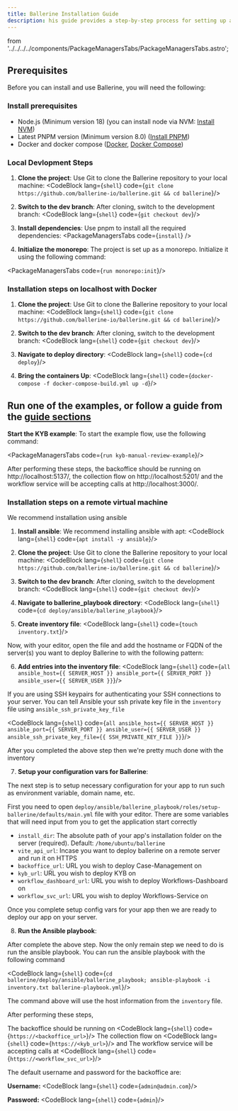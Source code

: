 ```yaml
---
title: Ballerine Installation Guide
description: his guide provides a step-by-step process for setting up and running the Ballerine stack on your local environment.
---
```





  from '../../../../components/PackageManagersTabs/PackageManagersTabs.astro';

## Prerequisites
Before you can install and use Ballerine, you will need the following:
### Install prerequisites
   - Node.js (Minimum version 18) (you can install node via NVM: [Install NVM](https://github.com/nvm-sh/nvm))
   - Latest PNPM version (Minimum version 8.0) ([Install PNPM](https://pnpm.io/installation))
   - Docker and docker compose ([Docker](https://docs.docker.com/desktop), [Docker Compose](https://docs.docker.com/compose/install))

### Local Devlopment Steps

1. **Clone the project**: Use Git to clone the Ballerine repository to your local machine:
<CodeBlock lang={`shell`}  code={`git clone https://github.com/ballerine-io/ballerine.git && cd ballerine`}/>

2. **Switch to the dev branch**: After cloning, switch to the development branch:
<CodeBlock lang={`shell`}  code={`git checkout dev`}/>

3. **Install dependencies**: Use pnpm to install all the required dependencies:
<PackageManagersTabs code={`install`} />

4. **Initialize the monorepo**: The project is set up as a monorepo. Initialize it using the following command:

<PackageManagersTabs code={`run monorepo:init`}/>


### Installation steps on localhost with Docker
1. **Clone the project**: Use Git to clone the Ballerine repository to your local machine:
<CodeBlock lang={`shell`}  code={`git clone https://github.com/ballerine-io/ballerine.git && cd ballerine`}/>

2. **Switch to the dev branch**: After cloning, switch to the development branch:
<CodeBlock lang={`shell`}  code={`git checkout dev`}/>

3. **Navigate to deploy directory**:
<CodeBlock lang={`shell`}  code={`cd deploy`}/>

4. **Bring the containers Up**:
<CodeBlock lang={`shell`}  code={`docker-compose -f docker-compose-build.yml up -d`}/>

## Run one of the examples, or follow a guide from the [guide sections](https://docs.ballerine.com/en/learn/simple_kyb_guide/)

**Start the KYB example**: To start the example flow, use the following command:

<PackageManagersTabs code={`run kyb-manual-review-example`}/>

After performing these steps, the backoffice should be running on http://localhost:5137/, the collection flow on http://localhost:5201/ and the workflow service will be accepting calls at http://localhost:3000/.

### Installation steps on a remote virtual machine

We recommend installation using ansible


1. **Install ansible**: We recommend installing ansible with apt:
<CodeBlock lang={`shell`}  code={`apt install -y ansible`}/>

2. **Clone the project**: Use Git to clone the Ballerine repository to your local machine:
<CodeBlock lang={`shell`}  code={`git clone https://github.com/ballerine-io/ballerine.git && cd ballerine`}/>

3. **Switch to the dev branch**: After cloning, switch to the development branch:
<CodeBlock lang={`shell`}  code={`git checkout dev`}/>

4. **Navigate to ballerine_playbook directory**:
<CodeBlock lang={`shell`}  code={`cd deploy/ansible/ballerine_playbook`}/>

5. **Create inventory file**:
<CodeBlock lang={`shell`}  code={`touch inventory.txt`}/>

Now, with your editor, open the file and add the hostname or FQDN of the server(s) you want to deploy Ballerine to with the following pattern:

6. **Add entries into the inventory file**:
<CodeBlock lang={`shell`}  code={`all ansible_host={{ SERVER_HOST }} ansible_port={{ SERVER_PORT }} ansible_user={{ SERVER_USER }}`}/>

If you are using SSH keypairs for authenticating your SSH connections to your server. You can tell Ansible your ssh private key file in the `inventory` file
using `ansible_ssh_private_key_file`

<CodeBlock lang={`shell`}  code={`all ansible_host={{ SERVER_HOST }} ansible_port={{ SERVER_PORT }} ansible_user={{ SERVER_USER }} ansible_ssh_private_key_file={{ SSH_PRIVATE_KEY_FILE }}`}/>

After you completed the above step then we're pretty much done with the inventory

7. **Setup your configuration vars for Ballerine**:

The next step is to setup necessary configuration for your app to run such as environment variable, domain name, etc.

First you need to open `deploy/ansible/ballerine_playbook/roles/setup-ballerine/defaults/main.yml` file with your editor.
There are some variables that will need input from you to get the application start correctly

- `install_dir`: The absolute path of your app's installation folder on the server (required). Default: `/home/ubuntu/ballerine`
- `vite_api_url`: Incase you want to deploy ballerine on a remote server and run it on HTTPS
- `backoffice_url`: URL you wish to deploy Case-Management on
- `kyb_url`: URL you wish to deploy KYB on
- `workflow_dashboard_url`: URL you wish to deploy Workflows-Dashboard on
- `workflow_svc_url`: URL you wish to deploy Workflows-Service on

Once you complete setup config vars for your app then we are ready to deploy our app on your server.

8. **Run the Ansible playbook**:

After complete the above step. Now the only remain step we need to do is run the ansible playbook.
You can run the ansible playbook with the following command

<CodeBlock lang={`shell`}  code={`cd ballerine/deploy/ansible/ballerine_playbook; ansible-playbook -i inventory.txt ballerine-playbook.yml`}/>

The command above will use the host information from the `inventory` file.

After performing these steps,

The backoffice should be running on <CodeBlock lang={`shell`} code={`https://<backoffice_url>`}/>
The collection flow on <CodeBlock lang={`shell`} code={`https://<kyb_url>`}/> and
The workflow service will be accepting calls at <CodeBlock lang={`shell`} code={`https://<workflow_svc_url>`}/>

The default username and password for the backoffice are:

**Username:**
<CodeBlock lang={`shell`}  code={`admin@admin.com`}/>

**Password:**
<CodeBlock lang={`shell`}  code={`admin`}/>
